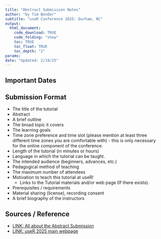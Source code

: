 ```yaml
---
title: "Abstract Submission Notes"
author: "by Tim Bender"
subtitle: "useR Conference 2025: Durham, NC"
output: 
  html_document:
    code_download: TRUE
    code_folding: "show"
    toc: TRUE
    toc_float: TRUE
    toc_depth: "2"
params: 
date: "Updated: 2/19/25"
---
```


## Important Dates

## Submission Format

- The title of the tutorial
- Abstract
- A brief outline
- The broad topic it covers
- The learning goals
- Time zone preference and time slot (please mention at least three different time zones you are comfortable with) - this is only necessary for the online component of the conference.
- Length of the tutorial (in minutes or hours)
- Language in which the tutorial can be taught.
- The intended audience (beginners, advances, etc.)
- Pedagogical method of teaching
- The maximum number of attendees
- Motivation to teach this tutorial at useR!
  - Links to the Tutorial materials and/or web page (If there exists).
- Prerequisites / requirements
- Material sharing (license), recording consent
- A brief biography of the instructors



## Sources / Reference

- [LINK: All about the Abstract Submission](https://rconf.gitlab.io/userknowledgebase/main/tutorials-how-to.html)
- [LINK: useR 2025 main webpage](https://user2025.r-project.org/)
